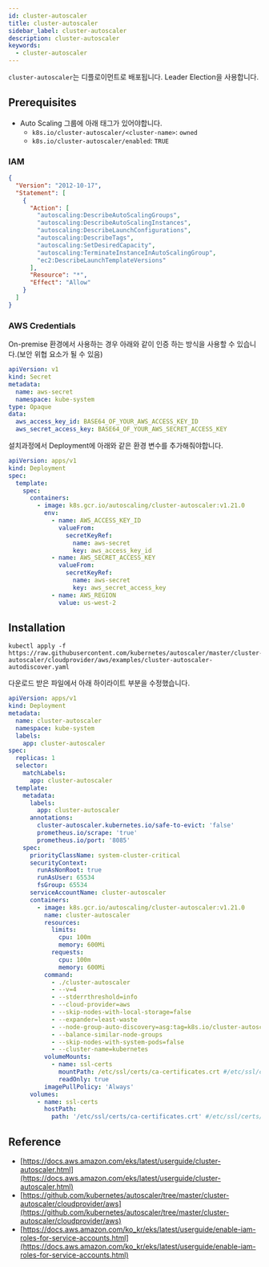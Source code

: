 ```yaml
---
id: cluster-autoscaler
title: cluster-autoscaler
sidebar_label: cluster-autoscaler
description: cluster-autoscaler
keywords:
  - cluster-autoscaler
---
```


`cluster-autoscaler`는 디플로이먼트로 배포됩니다. Leader Election을 사용합니다.

## Prerequisites

- Auto Scaling 그룹에 아래 태그가 있어야합니다.
  - `k8s.io/cluster-autoscaler/<cluster-name>`: `owned`
  - `k8s.io/cluster-autoscaler/enabled`: `TRUE`

### IAM

```json
{
  "Version": "2012-10-17",
  "Statement": [
    {
      "Action": [
        "autoscaling:DescribeAutoScalingGroups",
        "autoscaling:DescribeAutoScalingInstances",
        "autoscaling:DescribeLaunchConfigurations",
        "autoscaling:DescribeTags",
        "autoscaling:SetDesiredCapacity",
        "autoscaling:TerminateInstanceInAutoScalingGroup",
        "ec2:DescribeLaunchTemplateVersions"
      ],
      "Resource": "*",
      "Effect": "Allow"
    }
  ]
}
```

### AWS Credentials

On-premise 환경에서 사용하는 경우 아래와 같이 인증 하는 방식을 사용할 수 있습니다.(보안 위협 요소가 될 수 있음)

```yaml
apiVersion: v1
kind: Secret
metadata:
  name: aws-secret
  namespace: kube-system
type: Opaque
data:
  aws_access_key_id: BASE64_OF_YOUR_AWS_ACCESS_KEY_ID
  aws_secret_access_key: BASE64_OF_YOUR_AWS_SECRET_ACCESS_KEY
```

설치과정에서 Deployment에 아래와 같은 환경 변수를 추가해줘야합니다.

```yaml
apiVersion: apps/v1
kind: Deployment
spec:
  template:
    spec:
      containers:
        - image: k8s.gcr.io/autoscaling/cluster-autoscaler:v1.21.0
          env:
            - name: AWS_ACCESS_KEY_ID
              valueFrom:
                secretKeyRef:
                  name: aws-secret
                  key: aws_access_key_id
            - name: AWS_SECRET_ACCESS_KEY
              valueFrom:
                secretKeyRef:
                  name: aws-secret
                  key: aws_secret_access_key
            - name: AWS_REGION
              value: us-west-2
```

## Installation

```shell
kubectl apply -f https://raw.githubusercontent.com/kubernetes/autoscaler/master/cluster-autoscaler/cloudprovider/aws/examples/cluster-autoscaler-autodiscover.yaml
```

다운로드 받은 파일에서 아래 하이라이트 부분을 수정했습니다.

```yaml {18,29,45-47}
apiVersion: apps/v1
kind: Deployment
metadata:
  name: cluster-autoscaler
  namespace: kube-system
  labels:
    app: cluster-autoscaler
spec:
  replicas: 1
  selector:
    matchLabels:
      app: cluster-autoscaler
  template:
    metadata:
      labels:
        app: cluster-autoscaler
      annotations:
        cluster-autoscaler.kubernetes.io/safe-to-evict: 'false'
        prometheus.io/scrape: 'true'
        prometheus.io/port: '8085'
    spec:
      priorityClassName: system-cluster-critical
      securityContext:
        runAsNonRoot: true
        runAsUser: 65534
        fsGroup: 65534
      serviceAccountName: cluster-autoscaler
      containers:
        - image: k8s.gcr.io/autoscaling/cluster-autoscaler:v1.21.0
          name: cluster-autoscaler
          resources:
            limits:
              cpu: 100m
              memory: 600Mi
            requests:
              cpu: 100m
              memory: 600Mi
          command:
            - ./cluster-autoscaler
            - --v=4
            - --stderrthreshold=info
            - --cloud-provider=aws
            - --skip-nodes-with-local-storage=false
            - --expander=least-waste
            - --node-group-auto-discovery=asg:tag=k8s.io/cluster-autoscaler/enabled,k8s.io/cluster-autoscaler/kubernetes
            - --balance-similar-node-groups
            - --skip-nodes-with-system-pods=false
            - --cluster-name=kubernetes
          volumeMounts:
            - name: ssl-certs
              mountPath: /etc/ssl/certs/ca-certificates.crt #/etc/ssl/certs/ca-bundle.crt for Amazon Linux Worker Nodes
              readOnly: true
          imagePullPolicy: 'Always'
      volumes:
        - name: ssl-certs
          hostPath:
            path: '/etc/ssl/certs/ca-certificates.crt' #/etc/ssl/certs/ca-bundle.crt for Amazon Linux Worker Nodes
```

## Reference

- [https://docs.aws.amazon.com/eks/latest/userguide/cluster-autoscaler.html](https://docs.aws.amazon.com/eks/latest/userguide/cluster-autoscaler.html)
- [https://github.com/kubernetes/autoscaler/tree/master/cluster-autoscaler/cloudprovider/aws](https://github.com/kubernetes/autoscaler/tree/master/cluster-autoscaler/cloudprovider/aws)
- [https://docs.aws.amazon.com/ko_kr/eks/latest/userguide/enable-iam-roles-for-service-accounts.html](https://docs.aws.amazon.com/ko_kr/eks/latest/userguide/enable-iam-roles-for-service-accounts.html)
